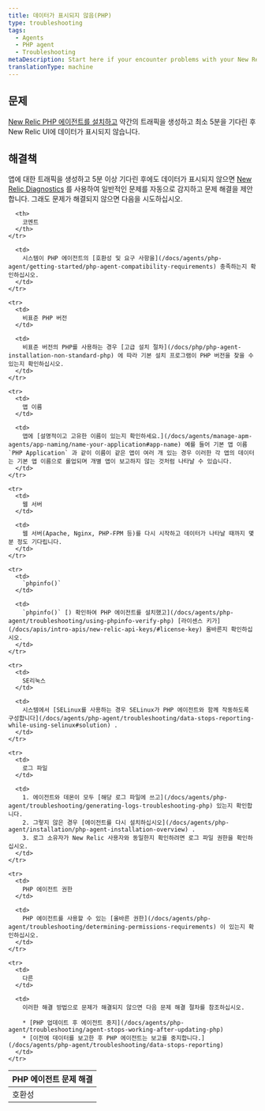 ```yaml
---
title: 데이터가 표시되지 않음(PHP)
type: troubleshooting
tags:
  - Agents
  - PHP agent
  - Troubleshooting
metaDescription: Start here if your encounter problems with your New Relic PHP agent installation.
translationType: machine
---
```


## 문제

[New Relic PHP 에이전트를 설치하고](/docs/agents/php-agent/installation/php-agent-installation-overview) 약간의 트래픽을 생성하고 최소 5분을 기다린 후 New Relic UI에 데이터가 표시되지 않습니다.

## 해결책

앱에 대한 트래픽을 생성하고 5분 이상 기다린 후에도 데이터가 표시되지 않으면 [New Relic Diagnostics](/docs/agents/manage-apm-agents/troubleshooting/new-relic-diagnostics) 를 사용하여 일반적인 문제를 자동으로 감지하고 문제 해결을 제안합니다. 그래도 문제가 해결되지 않으면 다음을 시도하십시오.

<table>
  <thead>
    <tr>
      <th>
        PHP 에이전트 문제 해결
      </th>

      <th>
        코멘트
      </th>
    </tr>
  </thead>

  <tbody>
    <tr>
      <td>
        호환성
      </td>

      <td>
        시스템이 PHP 에이전트의 [호환성 및 요구 사항을](/docs/agents/php-agent/getting-started/php-agent-compatibility-requirements) 충족하는지 확인하십시오.
      </td>
    </tr>

    <tr>
      <td>
        비표준 PHP 버전
      </td>

      <td>
        비표준 버전의 PHP를 사용하는 경우 [고급 설치 절차](/docs/php/php-agent-installation-non-standard-php) 에 따라 기본 설치 프로그램이 PHP 버전을 찾을 수 있는지 확인하십시오.
      </td>
    </tr>

    <tr>
      <td>
        앱 이름
      </td>

      <td>
        앱에 [설명적이고 고유한 이름이 있는지 확인하세요.](/docs/agents/manage-apm-agents/app-naming/name-your-application#app-name) 예를 들어 기본 앱 이름 `PHP Application` 과 같이 이름이 같은 앱이 여러 개 있는 경우 이러한 각 앱의 데이터는 기본 앱 이름으로 롤업되며 개별 앱이 보고하지 않는 것처럼 나타날 수 있습니다.
      </td>
    </tr>

    <tr>
      <td>
        웹 서버
      </td>

      <td>
        웹 서버(Apache, Nginx, PHP-FPM 등)를 다시 시작하고 데이터가 나타날 때까지 몇 분 정도 기다립니다.
      </td>
    </tr>

    <tr>
      <td>
        `phpinfo()`
      </td>

      <td>
        `phpinfo()` [) 확인하여 PHP 에이전트를 설치했고](/docs/agents/php-agent/troubleshooting/using-phpinfo-verify-php) [라이센스 키가](/docs/apis/intro-apis/new-relic-api-keys/#license-key) 올바른지 확인하십시오.
      </td>
    </tr>

    <tr>
      <td>
        SE리눅스
      </td>

      <td>
        시스템에서 [SELinux를 사용하는 경우 SELinux가 PHP 에이전트와 함께 작동하도록 구성합니다](/docs/agents/php-agent/troubleshooting/data-stops-reporting-while-using-selinux#solution) .
      </td>
    </tr>

    <tr>
      <td>
        로그 파일
      </td>

      <td>
        1. 에이전트와 데몬이 모두 [해당 로그 파일에 쓰고](/docs/agents/php-agent/troubleshooting/generating-logs-troubleshooting-php) 있는지 확인합니다.
        2. 그렇지 않은 경우 [에이전트를 다시 설치하십시오](/docs/agents/php-agent/installation/php-agent-installation-overview) .
        3. 로그 소유자가 New Relic 사용자와 동일한지 확인하려면 로그 파일 권한을 확인하십시오.
      </td>
    </tr>

    <tr>
      <td>
        PHP 에이전트 권한
      </td>

      <td>
        PHP 에이전트를 사용할 수 있는 [올바른 권한](/docs/agents/php-agent/troubleshooting/determining-permissions-requirements) 이 있는지 확인하십시오.
      </td>
    </tr>

    <tr>
      <td>
        다른
      </td>

      <td>
        이러한 해결 방법으로 문제가 해결되지 않으면 다음 문제 해결 절차를 참조하십시오.

        * [PHP 업데이트 후 에이전트 중지](/docs/agents/php-agent/troubleshooting/agent-stops-working-after-updating-php)
        * [이전에 데이터를 보고한 후 PHP 에이전트는 보고를 중지합니다.](/docs/agents/php-agent/troubleshooting/data-stops-reporting)
      </td>
    </tr>
  </tbody>
</table>